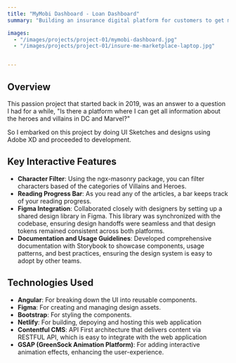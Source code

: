 ```yaml
---
title: "MyMobi Dashboard - Loan Dashboard"
summary: "Building an insurance digital platform for customers to get motor car or motorcycle insurance covers and claims."

images:
  - "/images/projects/project-01/mymobi-dashboard.jpg"
  - "/images/projects/project-01/insure-me-marketplace-laptop.jpg"


---
```

## Overview

This passion project that started back in 2019, was an answer to a question I had for a while, "Is there a platform where I can get all information about the heroes and villains in DC and Marvel?"

So I embarked on this project by doing UI Sketches and designs using Adobe XD and proceeded to development.

## Key Interactive Features

- **Character Filter**: Using the ngx-masonry package, you can filter characters based of the categories of Villains and Heroes.
- **Reading Progress Bar**: As you read any of the articles, a bar keeps track of your reading progress.
- **Figma Integration**: Collaborated closely with designers by setting up a shared design library in Figma. This library was synchronized with the codebase, ensuring design handoffs were seamless and that design tokens remained consistent across both platforms.
- **Documentation and Usage Guidelines**: Developed comprehensive documentation with Storybook to showcase components, usage patterns, and best practices, ensuring the design system is easy to adopt by other teams.

## Technologies Used

- **Angular**: For breaking down the UI into reusable components.
- **Figma**: For creating and managing design assets.
- **Bootstrap**: For styling the components.
- **Netlify**: For building, depoying and hosting this web application
- **Contentful CMS**: API First architecture that delivers content via RESTFUL API, which is easy to integrate with the web application 
- **GSAP (GreenSock Animation Platform)**: For adding interactive animation effects, enhancing the user-experience.
